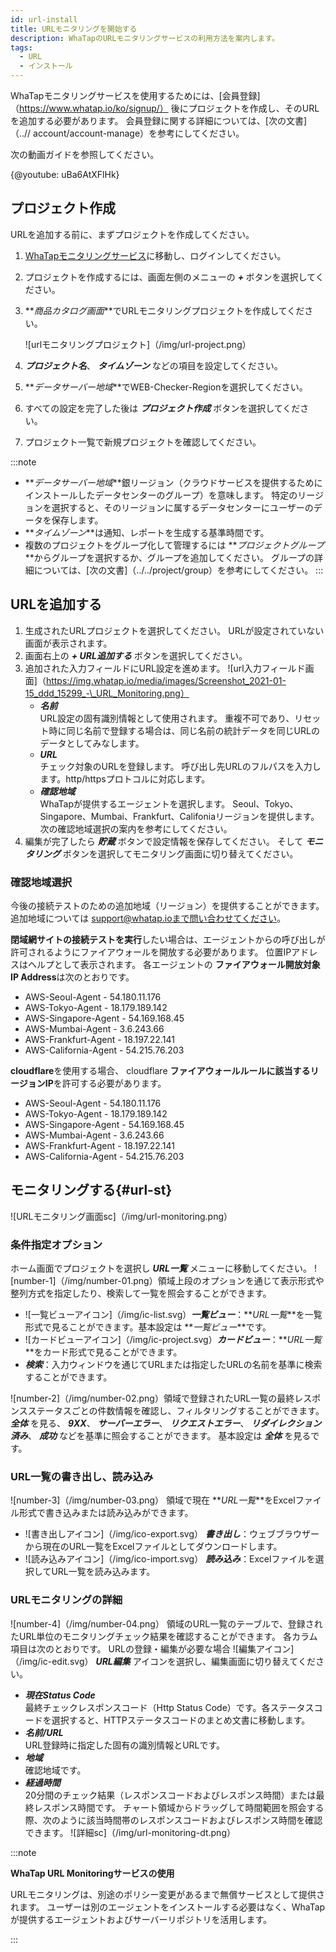 ```yaml
---
id: url-install
title: URLモニタリングを開始する
description: WhaTapのURLモニタリングサービスの利用方法を案内します。
tags:
  - URL
  - インストール
---
```



WhaTapモニタリングサービスを使用するためには、[会員登録]（https://www.whatap.io/ko/signup/） 後にプロジェクトを作成し、そのURLを追加する必要があります。 会員登録に関する詳細については、[次の文書]（..// account/account-manage）を参考にしてください。

次の動画ガイドを参照してください。

{@youtube: uBa6AtXFlHk}

## プロジェクト作成

URLを追加する前に、まずプロジェクトを作成してください。

1.  [WhaTapモニタリングサービス](https://service.whatap.io)に移動し、ログインしてください。

2.  プロジェクトを作成するには、画面左側のメニューの **_+ <TR sid='project_add_btn'/>_** ボタンを選択してください。

3.  **_商品カタログ画面_**でURLモニタリングプロジェクトを作成してください。

    ![urlモニタリングプロジェクト]（/img/url-project.png）  

4.  **_プロジェクト名_**、 **_タイムゾーン_** などの項目を設定してください。

5.  **_データサーバー地域_**でWEB-Checker-Regionを選択してください。

6.  すべての設定を完了した後は **_プロジェクト作成_** ボタンを選択してください。

7.  プロジェクト一覧で新規プロジェクトを確認してください。

:::note

-   **_データサーバー地域_**銀リージョン（クラウドサービスを提供するためにインストールしたデータセンターのグループ）を意味します。 特定のリージョンを選択すると、そのリージョンに属するデータセンターにユーザーのデータを保存します。
-   **_タイムゾーン_**は通知、レポートを生成する基準時間です。
-   複数のプロジェクトをグループ化して管理するには **_プロジェクトグループ_**からグループを選択するか、グループを追加してください。 グループの詳細については、[次の文書]（../../project/group）を参考にしてください。
:::

<!-- 

확인 지역 선택

접속 테스트 수행을 위한 에이전트의 위치는 Seoul과 Tokyo, Singapore, Mumbai, Frankfurt, California 총 6개를 제공합니다. 향후 접속 테스트를 위한 추가 리전을 제공할 수 있습니다. 추가 리전에 대해서는 support@whatap.io로 문의하세요.

**폐쇄망 사이트의 접속 테스트를 수행**하고자 하는 경우 에이전트로부터의 호출이 허용되도록 방화벽을 오픈해야 할 수 있습니다. 각 에이전트의 **방화벽 오픈 대상 IP Address**는 다음과 같습니다.

* AWS-Seoul-Agent - 54.180.11.176
* AWS-Tokyo-Agent - 18.179.189.142
* AWS-Singapore-Agent - 54.169.168.45
* AWS-Mumbai-Agent - 3.6.243.66
* AWS-Frankfurt-Agent - 18.197.22.141
* AWS-California-Agent - 54.215.76.203

**cloudflare**를 사용하는 경우 cloudflare **방화벽 규칙에 해당하는 리전 IP**를 허용해야 합니다.
* AWS-Seoul-Agent - 54.180.11.176
* AWS-Tokyo-Agent - 18.179.189.142
* AWS-Singapore-Agent - 54.169.168.45
* AWS-Mumbai-Agent - 3.6.243.66
* AWS-Frankfurt-Agent - 18.197.22.141
* AWS-California-Agent - 54.215.76.203 

-->

## URLを追加する

1.  生成されたURLプロジェクトを選択してください。 URLが設定されていない画面が表示されます。
2.  画面右上の **_+ URL追加する_** ボタンを選択してください。 
3.  追加された入力フィールドにURL設定を進めます。
    ![url入力フィールド画面]（https://img.whatap.io/media/images/Screenshot_2021-01-15_ddd_15299_-\_URL_Monitoring.png）
    -   **_名前_**\
          URL設定の固有識別情報として使用されます。 重複不可であり、リセット時に同じ名前で登録する場合は、同じ名前の統計データを同じURLのデータとしてみなします。
    -   **_URL_**\
          チェック対象のURLを登録します。 呼び出し先URLのフルパスを入力します。http/httpsプロトコルに対応します。
    -   **_確認地域_**\
          WhaTapが提供するエージェントを選択します。 Seoul、Tokyo、Singapore、Mumbai、Frankfurt、Califoniaリージョンを提供します。 次の確認地域選択の案内を参考にしてください。
4.  編集が完了したら **_貯蔵_** ボタンで設定情報を保存してください。 そして **_モニタリング_** ボタンを選択してモニタリング画面に切り替えてください。

### 確認地域選択

今後の接続テストのための追加地域（リージョン）を提供することができます。 追加地域については support@whatap.ioまで問い合わせてください。

**閉域網サイトの接続テストを実行**したい場合は、エージェントからの呼び出しが許可されるようにファイアウォールを開放する必要があります。 位置IPアドレスはヘルプとして表示されます。 各エージェントの **ファイアウォール開放対象IP Address**は次のとおりです。

-   AWS-Seoul-Agent - 54.180.11.176
-   AWS-Tokyo-Agent - 18.179.189.142
-   AWS-Singapore-Agent - 54.169.168.45
-   AWS-Mumbai-Agent - 3.6.243.66
-   AWS-Frankfurt-Agent - 18.197.22.141
-   AWS-California-Agent - 54.215.76.203

**cloudflare**を使用する場合、 cloudflare **ファイアウォールルールに該当するリージョンIP**を許可する必要があります。

-   AWS-Seoul-Agent - 54.180.11.176
-   AWS-Tokyo-Agent - 18.179.189.142
-   AWS-Singapore-Agent - 54.169.168.45
-   AWS-Mumbai-Agent - 3.6.243.66
-   AWS-Frankfurt-Agent - 18.197.22.141
-   AWS-California-Agent - 54.215.76.203 

<!-- 

위치 IP 주소가 도움말로 표시됩니다. 폐쇄망에서 서비스 중인 URL을 등록하여 모니터링하고자 하는 경우 해당 IP에 대한 방화벽 설정이 열려있어야 합니다.

 ![url 프로젝트 확인](https://img.whatap.io/media/user_guide_url/2_CreatedProject.png)

URL 목록 내보내기, 가져오기

현재 URL 목록을 엑셀 파일 형식으로 내보내거나 가져올 수 있습니다. 

1. 생성된 프로젝트를 선택해 ***URL 목록*** 메뉴로 이동하세요.
1. 화면 우측 상단의 ![내보내기 아이콘](/img/ico-export.svg) ***내보내기*** 버튼을 선택하세요.
1. 웹 브라우저에서 현재 URL 목록을 엑셀 파일로 다운로드합니다.
1. 화면 우측 상단의 ![가져오기 아이콘](/img/ico-import.svg) ***가져오기*** 버튼을 선택하세요.
1. 엑셀 파일을 선택하세요.

-->

<!-- 
* 화면 우측 상단의 ![내보내기 아이콘](/img/ico-export.svg) ***내보내기*** 버튼을 선택하면 현재 URL 목록을 엑셀 파일 형식으로 내보낼 수 있습니다.
* 화면 우측 상단의 ![가져오기 아이콘](/img/ico-import.svg) ***가져오기*** 버튼을 선택하면 엑셀 파일 형식의 URL 목록을 가져올 수 있습니다.
1. 지원 리전 외의 환경에서 URL 체크를 수행하고자 하는 경우 support@whatap.io로 문의하세요. 
California 총 6개의 리전 위치를 제공합니다.
-->

## モニタリングする{#url-st}

<!-- 모니터링 화면으로 전환 후 모니터링을 수행합니다. -->

![URLモニタリング画面sc]（/img/url-monitoring.png）

### 条件指定オプション

ホーム画面でプロジェクトを選択し **_URL一覧_** メニューに移動してください。 ![number-1]（/img/number-01.png）領域上段のオプションを通じて表示形式や整列方式を指定したり、検索して一覧を照会することができます。

-   ![一覧ビューアイコン]（/img/ic-list.svg）**_一覧ビュー_**：**_URL一覧_**を一覧形式で見ることができます。基本設定は **_一覧ビュー_**です。 
-   ![カードビューアイコン]（/img/ic-project.svg）**_カードビュー_**：**_URL一覧_**をカード形式で見ることができます。
-   **_検索_**：入力ウィンドウを通じてURLまたは指定したURLの名前を基準に検索することができます。

![number-2]（/img/number-02.png）領域で登録されたURL一覧の最終レスポンスステータスごとの件数情報を確認し、フィルタリングすることができます。 **_全体_** を見る、 **_9XX_**、 **_サーバーエラー_**、 **_リクエストエラー_**、 **_リダイレクション済み_**、 **_成功_** などを基準に照会することができます。 基本設定は **_全体_** を見るです。 

### URL一覧の書き出し、読み込み

![number-3]（/img/number-03.png） 領域で現在 **_URL一覧_**をExcelファイル形式で書き込みまたは読み込みができます。 

-   ![書き出しアイコン]（/img/ico-export.svg） **_書き出し_**：ウェブブラウザーから現在のURL一覧をExcelファイルとしてダウンロードします。
-   ![読み込みアイコン]（/img/ico-import.svg） **_読み込み_**：Excelファイルを選択してURL一覧を読み込みます。 

<!-- ![URL 모니터링 화면](/img/url-added-feature.png) -->

### URLモニタリングの詳細

![number-4]（/img/number-04.png） 領域のURL一覧のテーブルで、登録されたURL単位のモニタリングチェック結果を確認することができます。 各カラム項目は次のとおりです。 URLの登録・編集が必要な場合 ![編集アイコン]（/img/ic-edit.svg） **_URL編集_** アイコンを選択し、編集画面に切り替えてください。

-   **_現在Status Code_**\
      最終チェックレスポンスコード（Http Status Code）です。各ステータスコードを選択すると、HTTPステータスコードのまとめ文書に移動します。
-   **_名前/URL_**\
      URL登録時に指定した固有の識別情報とURLです。
-   **_地域_**\
      確認地域です。
-   **_経過時間_**\
      20分間のチェック結果（レスポンスコードおよびレスポンス時間）または最終レスポンス時間です。 チャート領域からドラッグして時間範囲を照会する際、次のように該当時間帯のレスポンスコードおよびレスポンス時間を確認できます。
      ![詳細sc]（/img/url-monitoring-dt.png）

:::note 

**WhaTap URL Monitoringサービスの使用**

URLモニタリングは、別途のポリシー変更があるまで無償サービスとして提供されます。 ユーザーは別のエージェントをインストールする必要はなく、WhaTapが提供するエージェントおよびサーバーリポジトリを活用します。

:::

<!-- 

![](https://img.whatap.io/media/images/Screenshot_2021-01-15_URL_Testing_34_-_URL_Monitoring.png)

* ***가용성 %***  
    조회된 구간의 정보를 기준으로 전체 체크 결과 건수 대비 정상 응답(응답 코드 200~399) 건수의 비중을 %로 표시합니다.

![가져오기 아이콘](/img/ico-import.svg) ***가져오기***
![내보내기 아이콘](/img/ico-export.svg)

-->
